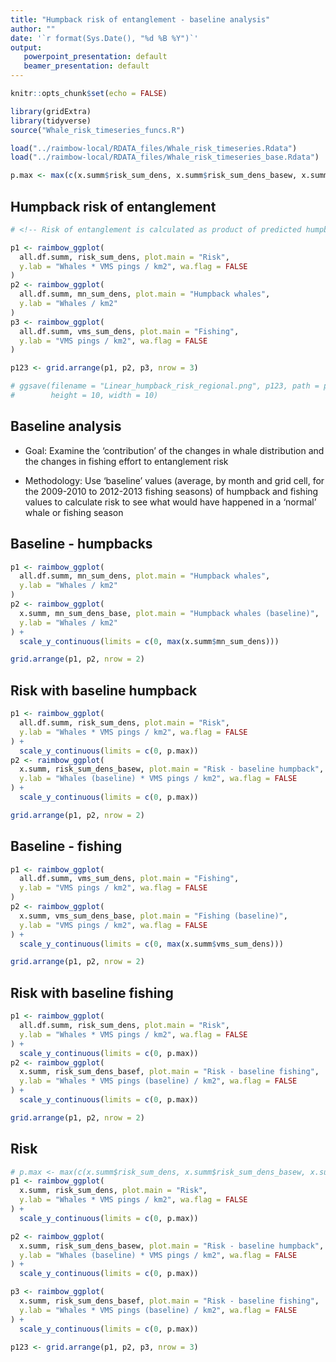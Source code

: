 ```yaml
---
title: "Humpback risk of entanglement - baseline analysis"
author: ""
date: '`r format(Sys.Date(), "%d %B %Y")`'
output:
   powerpoint_presentation: default
   beamer_presentation: default
---
```


```r
knitr::opts_chunk$set(echo = FALSE)

library(gridExtra)
library(tidyverse)
source("Whale_risk_timeseries_funcs.R")

load("../raimbow-local/RDATA_files/Whale_risk_timeseries.Rdata")
load("../raimbow-local/RDATA_files/Whale_risk_timeseries_base.Rdata")

p.max <- max(c(x.summ$risk_sum_dens, x.summ$risk_sum_dens_basew, x.summ$risk_sum_dens_basef))
```

## Humpback risk of entanglement
```r
# <!-- Risk of entanglement is calculated as product of predicted humpback abundance and number of (non-confidential) VMS pings in a 5km grid cell. -->

p1 <- raimbow_ggplot(
  all.df.summ, risk_sum_dens, plot.main = "Risk", 
  y.lab = "Whales * VMS pings / km2", wa.flag = FALSE
)
p2 <- raimbow_ggplot(
  all.df.summ, mn_sum_dens, plot.main = "Humpback whales", 
  y.lab = "Whales / km2"
)
p3 <- raimbow_ggplot(
  all.df.summ, vms_sum_dens, plot.main = "Fishing", 
  y.lab = "VMS pings / km2", wa.flag = FALSE
)

p123 <- grid.arrange(p1, p2, p3, nrow = 3)

# ggsave(filename = "Linear_humpback_risk_regional.png", p123, path = path.plots, 
#        height = 10, width = 10)
```

## Baseline analysis

- Goal: Examine the 'contribution' of the changes in whale distribution and the changes in fishing effort to entanglement risk

- Methodology: Use 'baseline' values (average, by month and grid cell, for the 2009-2010 to 2012-2013 fishing seasons) of humpback and fishing values to calculate risk to see what would have happened in a 'normal' whale or fishing season
<!-- - Terminology:  -->
<!--     - base refers to baseline, meaning these are the ‘baseline’ values -->
<!--     - basew refers to risk values calculated using ‘baseline’ whale values -->
<!--     - basef refers to risk values calculated using ‘baseline’ fishing values -->

## Baseline - humpbacks

```r
p1 <- raimbow_ggplot(
  all.df.summ, mn_sum_dens, plot.main = "Humpback whales", 
  y.lab = "Whales / km2"
)
p2 <- raimbow_ggplot(
  x.summ, mn_sum_dens_base, plot.main = "Humpback whales (baseline)", 
  y.lab = "Whales / km2"
) + 
  scale_y_continuous(limits = c(0, max(x.summ$mn_sum_dens)))

grid.arrange(p1, p2, nrow = 2)
```

## Risk with baseline humpback

```r
p1 <- raimbow_ggplot(
  all.df.summ, risk_sum_dens, plot.main = "Risk", 
  y.lab = "Whales * VMS pings / km2", wa.flag = FALSE
) + 
  scale_y_continuous(limits = c(0, p.max))
p2 <- raimbow_ggplot(
  x.summ, risk_sum_dens_basew, plot.main = "Risk - baseline humpback", 
  y.lab = "Whales (baseline) * VMS pings / km2", wa.flag = FALSE
) + 
  scale_y_continuous(limits = c(0, p.max))

grid.arrange(p1, p2, nrow = 2)
```

## Baseline - fishing

```r
p1 <- raimbow_ggplot(
  all.df.summ, vms_sum_dens, plot.main = "Fishing", 
  y.lab = "VMS pings / km2", wa.flag = FALSE
)
p2 <- raimbow_ggplot(
  x.summ, vms_sum_dens_base, plot.main = "Fishing (baseline)", 
  y.lab = "VMS pings / km2", wa.flag = FALSE
) + 
  scale_y_continuous(limits = c(0, max(x.summ$vms_sum_dens)))

grid.arrange(p1, p2, nrow = 2)
```

## Risk with baseline fishing

```r
p1 <- raimbow_ggplot(
  all.df.summ, risk_sum_dens, plot.main = "Risk", 
  y.lab = "Whales * VMS pings / km2", wa.flag = FALSE
) + 
  scale_y_continuous(limits = c(0, p.max))
p2 <- raimbow_ggplot(
  x.summ, risk_sum_dens_basef, plot.main = "Risk - baseline fishing", 
  y.lab = "Whales * VMS pings (baseline) / km2", wa.flag = FALSE
) + 
  scale_y_continuous(limits = c(0, p.max))

grid.arrange(p1, p2, nrow = 2)
```

## Risk

```r
# p.max <- max(c(x.summ$risk_sum_dens, x.summ$risk_sum_dens_basew, x.summ$risk_sum_dens_basef))
p1 <- raimbow_ggplot(
  x.summ, risk_sum_dens, plot.main = "Risk", 
  y.lab = "Whales * VMS pings / km2", wa.flag = FALSE
) + 
  scale_y_continuous(limits = c(0, p.max))

p2 <- raimbow_ggplot(
  x.summ, risk_sum_dens_basew, plot.main = "Risk - baseline humpback", 
  y.lab = "Whales (baseline) * VMS pings / km2", wa.flag = FALSE
) + 
  scale_y_continuous(limits = c(0, p.max))

p3 <- raimbow_ggplot(
  x.summ, risk_sum_dens_basef, plot.main = "Risk - baseline fishing", 
  y.lab = "Whales * VMS pings (baseline) / km2", wa.flag = FALSE
) + 
  scale_y_continuous(limits = c(0, p.max))

p123 <- grid.arrange(p1, p2, p3, nrow = 3)
```
